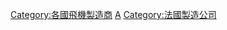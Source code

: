 {{Commonscat|Aircraft manufacturers of France}}

[[Category:各國飛機製造商|Category:各國飛機製造商]]
[[Category:各行業法国公司|A]]
[[Category:法國製造公司|Category:法國製造公司]]